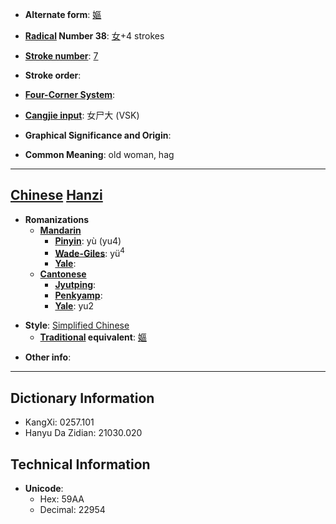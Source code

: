 * '''Alternate form''': [[嫗]]

* '''[[Wiktionary:Chinese radical index| Radical]] Number 38''': [[Wiktionary:Chinese radical index 女|女]]+4 strokes

* '''[[Wiktionary:Chinese total strokes index|Stroke number]]''': [[Wiktionary:Chinese total strokes index 7|7]]

* '''Stroke order''': 

* '''[[Wiktionary:Chinese four corner index|Four-Corner System]]''': 

* '''[[Wiktionary:Chinese Cangjie index|Cangjie input]]''': 女尸大 (VSK)

* '''Graphical Significance and Origin''': 

* '''Common Meaning''': old woman, hag

----

== [[Chinese]] [[Hanzi]] ==

* '''Romanizations'''
** '''[[Mandarin]]'''
*** '''[[Pinyin]]''': yù (yu4)
*** '''[[Wade-Giles]]''': yü<sup>4</sup>
*** '''[[Yale]]''': 
** '''[[Cantonese]]'''
*** '''[[Jyutping]]''':
*** '''[[Penkyamp]]''': 
*** '''[[Yale]]''': yu2

* '''Style''': [[Simplified Chinese]] 
** '''[[Traditional Chinese|Traditional]] equivalent''': [[嫗]]

* '''Other info''': 

----

== Dictionary Information ==

* KangXi: 0257.101
* Hanyu Da Zidian: 21030.020

== Technical Information ==

* '''Unicode''':
** Hex: 59AA
** Decimal: 22954